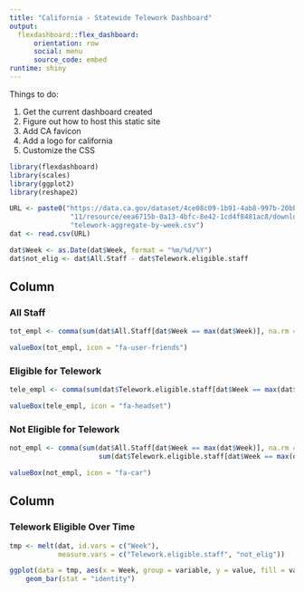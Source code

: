 ```yaml
---
title: "California - Statewide Telework Dashboard"
output: 
  flexdashboard::flex_dashboard:
      orientation: row
      social: menu
      source_code: embed
runtime: shiny
---
```


Things to do:

1. Get the current dashboard created 
2. Figure out how to host this static site
2. Add CA favicon
3. Add a logo for california
4. Customize the CSS

```r
library(flexdashboard)
library(scales)
library(ggplot2)
library(reshape2)

URL <- paste0("https://data.ca.gov/dataset/4ce08c09-1b91-4ab8-997b-20bbe88cc4",
               "11/resource/eea6715b-0a13-4bfc-8e42-1cd4f8481ac8/download/dgs-",
               "telework-aggregate-by-week.csv")
dat <- read.csv(URL)

dat$Week <- as.Date(dat$Week, format = "%m/%d/%Y")
dat$not_elig <- dat$All.Staff - dat$Telework.eligible.staff
```

<!-- Inputs  -->
<!-- ----------------------------------------------------------------------- -->

<!-- ```{r} -->
<!-- dept <- unique(dat$Department) -->
<!-- dept <- rbind("ALL", dept) -->

<!-- selectInput("deptName", label = h3("Department Name"),  -->
<!--             choices = dept,  -->
<!--             selected = "ALL", multiple = TRUE) -->
<!-- ``` -->

Column 
-----------------------------------------------------------------------

### All Staff 

```r
tot_empl <- comma(sum(dat$All.Staff[dat$Week == max(dat$Week)], na.rm = TRUE))

valueBox(tot_empl, icon = "fa-user-friends")
```

### Eligible for Telework

```r
tele_empl <- comma(sum(dat$Telework.eligible.staff[dat$Week == max(dat$Week)], na.rm = TRUE))

valueBox(tele_empl, icon = "fa-headset")
```

### Not Eligible for Telework

```r
not_empl <- comma(sum(dat$All.Staff[dat$Week == max(dat$Week)], na.rm = TRUE) - 
                      sum(dat$Telework.eligible.staff[dat$Week == max(dat$Week)], na.rm = TRUE))

valueBox(not_empl, icon = "fa-car")
```

Column 
-----------------------------------------------------------------------

### Telework Eligible Over Time

```r
tmp <- melt(dat, id.vars = c("Week"), 
            measure.vars = c("Telework.eligible.staff", "not_elig"))

ggplot(data = tmp, aes(x = Week, group = variable, y = value, fill = variable)) + 
    geom_bar(stat = "identity")
```